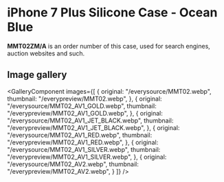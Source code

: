 
# iPhone 7 Plus Silicone Case - Ocean Blue

<Callout type='info' emoji='👉🏻'>**MMT02ZM/A** is an order number of this case, used for search engines, auction websites and such.</Callout>

## Image gallery

<GalleryComponent
    images={[
      {
        original: "/everysource/MMT02.webp",
        thumbnail: "/everypreview/MMT02.webp",
      },
      {
        original: "/everysource/MMT02_AV1_GOLD.webp",
        thumbnail: "/everypreview/MMT02_AV1_GOLD.webp",
      },
      {
        original: "/everysource/MMT02_AV1_JET_BLACK.webp",
        thumbnail: "/everypreview/MMT02_AV1_JET_BLACK.webp",
      },
      {
        original: "/everysource/MMT02_AV1_RED.webp",
        thumbnail: "/everypreview/MMT02_AV1_RED.webp",
      },
      {
        original: "/everysource/MMT02_AV1_SILVER.webp",
        thumbnail: "/everypreview/MMT02_AV1_SILVER.webp",
      },
      {
        original: "/everysource/MMT02_AV2.webp",
        thumbnail: "/everypreview/MMT02_AV2.webp",
      }
    ]}
  />
